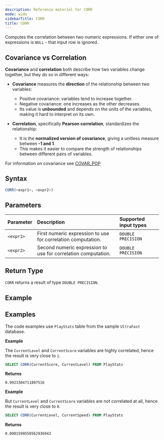 ```yaml
---
description: Reference material for CORR
mode: wide
sidebarTitle: CORR
title: CORR
---
```



Computes the correlation between two numeric expressions. If either one of expressions is `NULL` - that input row is ignored.

## Covariance vs Correlation

**Covariance** and **correlation** both describe how two variables change together, but they do so in different ways:

- **Covariance** measures the **direction** of the relationship between two variables:
  - Positive covariance: variables tend to increase together.
  - Negative covariance: one increases as the other decreases.
  - Its value is **unbounded** and depends on the units of the variables, making it hard to interpret on its own.

- **Correlation**, specifically **Pearson correlation**, standardizes the relationship:
  - It is the **normalized version of covariance**, giving a unitless measure between **-1 and 1**.
  - This makes it easier to compare the strength of relationships between different pairs of variables.

For information on covariance see [COVAR_POP](/functions-reference/aggregation/covar-pop)

## Syntax


```sql
CORR(<expr1>, <expr2>)
```
## Parameters 


| Parameter | Description               | Supported input types |
| :--------- | :----------------------------------- | :--------|
| `<expr1>`  | First numeric expression to use for correlation computation. | `DOUBLE PRECISION`
| `<expr2>`  | Second numeric expression to use for correlation computation. | `DOUBLE PRECISION`

## Return Type
`CORR` returns a result of type `DOUBLE PRECISION`.

## Example


## Examples

The code examples use `PlayStats` table from the sample `UltraFast` database.

**Example**

The `CurrentLevel` and `CurrentScore` variables are highly correlated, hence the result is very close to `1`.

```sql
SELECT CORR(CurrentScore, CurrentLevel) FROM PlayStats
```

**Returns**

`0.9923304711897516`

**Example**

But `CurrentLevel` and `CurrentScore` variables are not correlated at all, hence the result is very close to `0`.

```sql
SELECT CORR(CurrentLevel, CurrentSpeed) FROM PlayStats
```

**Returns**

`0.0001599550562936943`


